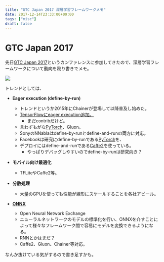 ```yaml
---
title: "GTC Japan 2017 深層学習フレームワークメモ"
date: 2017-12-14T23:33:00+09:00
tags: ["misc"]
draft: false
---
```

# GTC Japan 2017
先日[GTC Japan 2017](https://www.gputechconf.jp/)というカンファレンスに参加してきたので、深層学習フレームワークについて動向を殴り書きでメモ。

![](/static/images/tf.JPG)

トレンドとしては、

- **Eager execution (define-by-run)**
    - トレンドというか2015年にChainerが登場して以降普及し始めた。
    - [TensorFlowにeager execution追加。](https://research.googleblog.com/2017/10/eager-execution-imperative-define-by.html)
        - まだcontribだけど。
    - 言わずもがな[PyTorch](http://pytorch.org/)、Gluon。
    - SonyのNNablaはdefine-by-runとdefine-and-runの両方に対応。
    - Facebookは研究にdefine-by-runである[PyTorch](http://pytorch.org/)を、
    - デプロイにはdefine-and-runである[Caffe2](https://caffe2.ai/)を使っている。
        - やっぱりデバッグしやすいのでdefine-by-runは研究向き？

- **モバイル向け最適化**
    - TFLiteやCaffe2等。

- **分散処理**
    - 大量のGPUを使っても性能が線形にスケールすることを各社アピール。

- [**ONNX**](https://onnx.ai/)
    - Open Neural Network Exchange
    - ニューラルネットワークのモデルの標準化を行い、ONNXを介すことによって様々なフレームワーク間で容易にモデルを変換できるようになる。
    - RNNとかはまだ？
    - Caffe2、Gluon、Chainer等対応。

なんか抜けている気がするので書き足すかも。